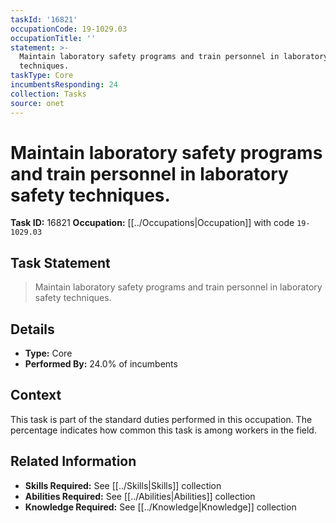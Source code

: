 ```yaml
---
taskId: '16821'
occupationCode: 19-1029.03
occupationTitle: ''
statement: >-
  Maintain laboratory safety programs and train personnel in laboratory safety
  techniques.
taskType: Core
incumbentsResponding: 24
collection: Tasks
source: onet
---
```

# Maintain laboratory safety programs and train personnel in laboratory safety techniques.

**Task ID:** 16821
**Occupation:** [[../Occupations|Occupation]] with code `19-1029.03`

## Task Statement

> Maintain laboratory safety programs and train personnel in laboratory safety techniques.

## Details

- **Type:** Core
- **Performed By:** 24.0% of incumbents

## Context

This task is part of the standard duties performed in this occupation. The percentage indicates how common this task is among workers in the field.

## Related Information

- **Skills Required:** See [[../Skills|Skills]] collection
- **Abilities Required:** See [[../Abilities|Abilities]] collection
- **Knowledge Required:** See [[../Knowledge|Knowledge]] collection
